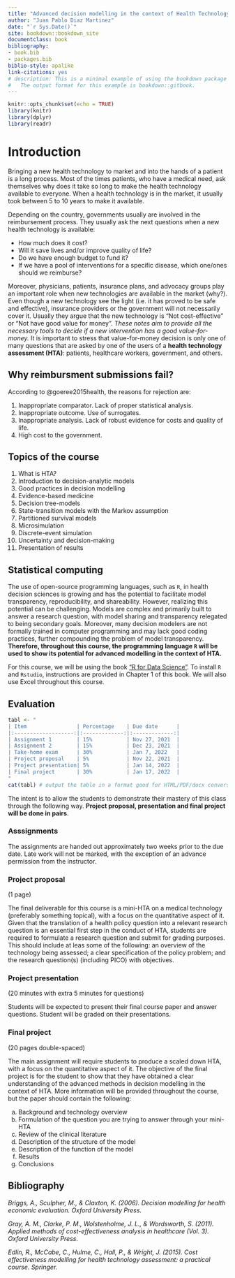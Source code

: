 ```yaml
--- 
title: "Advanced decision modelling in the context of Health Technology Assessment"
author: "Juan Pablo Diaz Martinez"
date: "`r Sys.Date()`"
site: bookdown::bookdown_site
documentclass: book
bibliography:
- book.bib
- packages.bib
biblio-style: apalike
link-citations: yes
# description: This is a minimal example of using the bookdown package to write a book.
#   The output format for this example is bookdown::gitbook.
---
```


```r
knitr::opts_chunk$set(echo = TRUE)
library(knitr)
library(dplyr)
library(readr)
```

# Introduction {-}

Bringing a new health technology to market and into the hands of a patient is a long process. Most of the times patients, who have a medical need, ask themselves why does it take so long to make the health technology available to everyone. When a health technology is in the market, it usually took between 5 to 10 years to make 
it available.

Depending on the country, governments usually are involved in the reimbursement process. They usually ask the next questions when a new health technology is available:

* How much does it cost?
* Will it save lives and/or improve quality of life?
* Do we have enough budget to fund it?
* If we have a pool of interventions for a specific disease, which one/ones should we reimburse?

Moreover, physicians, patients, insurance plans, and advocacy groups play an important role when new technologies are available in the market (why?). Even though a new technology see the light (i.e. it has proved to be safe and effective), insurance providers or the government will not necessarily cover it. Usually they argue that the new technology is "Not cost-effective" or "Not have good value for money". *These notes aim to provide all the necessary tools to decide if a new intervention has a good value-for-money.* It is important to stress that value-for-money decision is only one of many questions that are asked by one of the users of a **health technology assessment (HTA)**: patients, healthcare workers, government, and others.  

## Why reimbursment submissions fail? {-}

According to @goeree2015health, the reasons for rejection are:

1. Inappropriate comparator. Lack of proper statistical analysis.
2. Inappropriate outcome. Use of surrogates.
3. Inappropriate analysis. Lack of robust evidence for costs and quality of life.
4. High cost to the government. 

## Topics of the course {-}

1. What is HTA?
2. Introduction to decision-analytic models
3. Good practices in decision modelling
4. Evidence-based medicine
5. Decision tree-models
6. State-transition models with the Markov assumption
7. Partitioned survival models
8. Microsimulation
9. Discrete-event simulation
10. Uncertainty and decision-making
11. Presentation of results

## Statistical computing {-}

The use of open-source programming languages, such as `R`, in health decision sciences is growing and has the potential to facilitate model transparency, reproducibility, and shareability. However, realizing this potential can be challenging. Models are complex and primarily built to answer a research question, with model sharing and transparency relegated to being secondary goals. Moreover, many decision modelers are not formally trained in computer programming and may lack good coding practices, further compounding the problem of model transparency. **Therefore, throughout this course, the programming language `R` will be used to show its potential for advanced modelling in the context of HTA.**

For this course, we will be using the book ["R for Data Science"](https://r4ds.had.co.nz/). To install `R` and `Rstudio`, instructions are provided in Chapter 1 of this book. We will also use Excel throughout this course.

## Evaluation {-}

```r
tabl <- " 
| Item                | Percentage    | Due date      |
|:-------------------:|:-------------:|:-------------:|
| Assignment 1        | 15%           | Nov 27, 2021  |  
| Assignment 2        | 15%           | Dec 23, 2021  |  
| Take-home exam      | 30%           | Jan 7, 2022   |
| Project proposal    | 5%            | Nov 22, 2021  | 
| Project presentation| 5%            | Jan 14, 2022  | 
| Final project       | 30%           | Jan 17, 2022  | 
"
cat(tabl) # output the table in a format good for HTML/PDF/docx conversion
```

The intent is to  allow the students to demonstrate their mastery of this class through the following way. **Project proposal, presentation and final project will be done in pairs**.

### Asssignments {-}

The assignments are handed out approximately two weeks prior to the due date. Late work will not be marked, with the exception of an advance permission from the instructor.

### Project proposal {-}

(1 page)

The final deliverable for this course is a mini-HTA on a medical technology (preferably something  topical), with a focus on the quantitative aspect of it. Given that  the  translation of a health policy question into a relevant research question is an essential first step in the conduct of HTA, students are  required to formulate a research  question and submit for grading purposes. This should include at leas some of the following: an overview of the technology being assessed; a clear specification of the policy problem; and the research question(s) (including PICO) with objectives.

### Project presentation {-}

(20 minutes with extra 5 minutes for questions)

Students will be expected to present their final course paper and answer questions. Student will be graded on their presentations.

### Final project {-}

(20 pages double-spaced)

The main assignment will require students to produce a scaled down HTA, with a focus on the quantitative aspect of it. The objective of the final project is for the student to show that they have obtained a clear understanding of the advanced methods in decision modelling in the context of HTA. More information will be provided throughout the course, but the paper should contain the following:

a) Background and technology overview
b) Formulation of the question you are trying to answer through your mini-HTA
c) Review of the clinical literature
d) Description of the structure of the model
e) Description of the function of the model
f) Results
g) Conclusions

## Bibliography {-}

*Briggs, A., Sculpher, M., & Claxton, K. (2006). Decision modelling for health economic evaluation. Oxford University Press.*

*Gray, A. M., Clarke, P. M., Wolstenholme, J. L., & Wordsworth, S. (2011). Applied methods of cost-effectiveness analysis in healthcare (Vol. 3). Oxford University Press.*

*Edlin, R., McCabe, C., Hulme, C., Hall, P., & Wright, J. (2015). Cost effectiveness modelling for health technology assessment: a practical course. Springer.*





